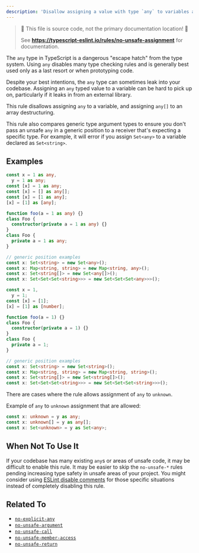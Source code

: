 ```yaml
---
description: 'Disallow assigning a value with type `any` to variables and properties.'
---
```



> 🛑 This file is source code, not the primary documentation location! 🛑
>
> See **https://typescript-eslint.io/rules/no-unsafe-assignment** for documentation.

The `any` type in TypeScript is a dangerous "escape hatch" from the type system.
Using `any` disables many type checking rules and is generally best used only as a last resort or when prototyping code.

Despite your best intentions, the `any` type can sometimes leak into your codebase.
Assigning an `any` typed value to a variable can be hard to pick up on, particularly if it leaks in from an external library.

This rule disallows assigning `any` to a variable, and assigning `any[]` to an array destructuring.

This rule also compares generic type argument types to ensure you don't pass an unsafe `any` in a generic position to a receiver that's expecting a specific type.
For example, it will error if you assign `Set<any>` to a variable declared as `Set<string>`.

## Examples

<Tabs>
<TabItem value="❌ Incorrect">

```ts
const x = 1 as any,
  y = 1 as any;
const [x] = 1 as any;
const [x] = [] as any[];
const [x] = [1 as any];
[x] = [1] as [any];

function foo(a = 1 as any) {}
class Foo {
  constructor(private a = 1 as any) {}
}
class Foo {
  private a = 1 as any;
}

// generic position examples
const x: Set<string> = new Set<any>();
const x: Map<string, string> = new Map<string, any>();
const x: Set<string[]> = new Set<any[]>();
const x: Set<Set<Set<string>>> = new Set<Set<Set<any>>>();
```

</TabItem>
<TabItem value="✅ Correct">

```ts
const x = 1,
  y = 1;
const [x] = [1];
[x] = [1] as [number];

function foo(a = 1) {}
class Foo {
  constructor(private a = 1) {}
}
class Foo {
  private a = 1;
}

// generic position examples
const x: Set<string> = new Set<string>();
const x: Map<string, string> = new Map<string, string>();
const x: Set<string[]> = new Set<string[]>();
const x: Set<Set<Set<string>>> = new Set<Set<Set<string>>>();
```

</TabItem>
</Tabs>

There are cases where the rule allows assignment of `any` to `unknown`.

Example of `any` to `unknown` assignment that are allowed:

```ts showPlaygroundButton
const x: unknown = y as any;
const x: unknown[] = y as any[];
const x: Set<unknown> = y as Set<any>;
```

## When Not To Use It

If your codebase has many existing `any`s or areas of unsafe code, it may be difficult to enable this rule.
It may be easier to skip the `no-unsafe-*` rules pending increasing type safety in unsafe areas of your project.
You might consider using [ESLint disable comments](https://eslint.org/docs/latest/use/configure/rules#using-configuration-comments-1) for those specific situations instead of completely disabling this rule.

## Related To

- [`no-explicit-any`](./no-explicit-any.mdx)
- [`no-unsafe-argument`](./no-unsafe-argument.mdx)
- [`no-unsafe-call`](./no-unsafe-call.mdx)
- [`no-unsafe-member-access`](./no-unsafe-member-access.mdx)
- [`no-unsafe-return`](./no-unsafe-return.mdx)
